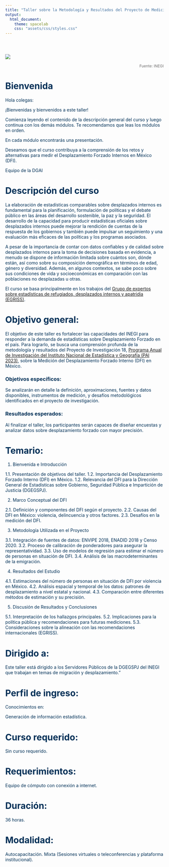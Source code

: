 ---
title: "Taller sobre la Metodología y Resultados del Proyecto de Medición del Desplazamiento Forzado Interno (DFI) en México"
output:
  html_document:
    theme: spacelab
    css: "assets/css/styles.css"
---
<style type="text/css">

.navbar {
  background-color: #0077C8; 
  border-color: #0077C8; 
}

  h1.title {
    color: black; /* Color del título, ajusta según tus necesidades */
  }

.title {
  display: none;
}
</style>
  <div style="color:#003057;">
  
  <div class="row" style="padding-top: 30px;">

  
  </div>
  <div class="row-sm-3">
  
  ![](imagenes/rotulo2.png)



</a>
  </div>
  
  <p style="text-align:right; font-size: 12px; color: #706F6F;">
  Fuente: INEGI
</p>


# **Bienvenida**

Hola colegas:

¡Bienvenidas y bienvenidos a este taller!

Comienza leyendo el contenido de la descripción general del curso y luego continua con los demás módulos. Te recomendamos que leas los módulos en orden.

En cada módulo encontrarás una presentación. 

<!-- la sección de seminarios web a continuación, encontrará enlaces a las grabaciones de 6 seminarios web realizados entre abril y mayo de 2024 como parte de un curso facilitado. Los seminarios web corresponden a cada uno de los módulos. Una vez que haya leído cada módulo, es posible que desee ver también la grabación del seminario web correspondiente, para obtener aún más información y detalles de las experiencias prácticas de diferentes países y agencias. -->

Deseamos que el curso contribuya a la comprensión de los retos y alternativas para medir el Desplazamiento Forzado Internos en México (DFI). 

Equipo de la DGAI


<!-- curso de aprendizaje electrónico sobre las Recomendaciones internacionales sobre estadísticas de desplazados internos. En este curso, aprenderá sobre la orientación y las mejores prácticas disponibles para la producción de estadísticas oficiales sobre desplazados internos , como se describe en las Recomendaciones internacionales sobre estadísticas de refugiados (IRRS), las Recomendaciones internacionales sobre estadísticas de desplazados internos (IRIS). Estas recomendaciones fueron aprobadas por la Comisión de Estadística de las Naciones Unidas en 2018, 2020 y 2023 respectivamente, y fueron desarrolladas por el Grupo de expertos sobre estadísticas de refugiados, desplazados internos y apatridia (EGRISS). -->
<!-- Este curso lo ayudará a mejorar la calidad de los datos sobre desplazados internos en su México.  -->

# **Descripción del curso**

La elaboración de estadísticas comparables sobre desplazados internos es fundamental para la planificación, formulación de políticas y el debate público en las áreas del desarrollo sostenible, la paz y la seguridad. El desarrollo de la capacidad para producir estadísticas oficiales sobre desplazados internos puede mejorar la rendición de cuentas de la respuesta de los gobiernos y también puede impulsar un seguimiento y una evaluación más eficaces de las políticas y los programas asociados.

A pesar de la importancia de contar con datos confiables y de calidad sobre desplazados internos para la toma de decisiones basada en evidencia, a menudo se dispone de información limitada sobre cuántos son, dónde están, así como sobre su composición demográfica en términos de edad, género y diversidad. Además, en algunos contextos, se sabe poco sobre sus condiciones de vida y socioeconómicas en comparación con las poblaciones no desplazadas u otras.

El curso se basa principalmente en los trabajos del [Grupo de expertos sobre estadísticas de refugiados, desplazados internos y apatridia (EGRISS)](https://egrisstats.org/).



# Objetivo general:

El objetivo de este taller es fortalecer las capacidades del INEGI para responder a la demanda de estadísticas sobre Desplazamiento Forzado en el país. Para lograrlo, se busca una comprensión profunda de la metodología y resultados del Proyecto de Investigación 18, [Programa Anual de Investigación del Instituto Nacional de Estadística y Geografía (PAI 2023)](https://sc.inegi.org.mx/repositorioNormateca/Od_16Dic22.pdf), sobre la Medición del Desplazamiento Forzado Interno (DFI) en México.

### Objetivos específicos:

Se analizarán en detalle la definición, aproximaciones, fuentes y datos disponibles, instrumentos de medición, y desafíos metodológicos identificados en el proyecto de investigación. 

### Resultados esperados:

Al finalizar el taller, los participantes serán capaces de diseñar encuestas y analizar datos sobre desplazamiento forzado con mayor precisión.


# **Temario:**

1. Bienvenida e Introducción

1.1. Presentación de objetivos del taller.
1.2. Importancia del Desplazamiento Forzado Interno (DFI) en México.
1.2. Relevancia del DFI para la Dirección General de Estadísticas sobre Gobierno, Seguridad Pública e Impartición de Justicia (DGEGSPJ).

2. Marco Conceptual del DFI

2.1. Definición y componentes del DFI según el proyecto.
2.2. Causas del DFI en México: violencia, delincuencia y otros factores.
2.3. Desafíos en la medición del DFI.

3. Metodología Utilizada en el Proyecto

3.1. Integración de fuentes de datos: ENVIPE 2018, ENADID 2018 y Censo 2020.
3.2. Proceso de calibración de ponderadores para asegurar la representatividad.
3.3. Uso de modelos de regresión para estimar el número de personas en situación de DFI.
3.4. Análisis de las macrodeterminantes de la emigración.

4. Resultados del Estudio

4.1. Estimaciones del número de personas en situación de DFI por violencia en México.
4.2. Análisis espacial y temporal de los datos: patrones de desplazamiento a nivel estatal y nacional.
4.3. Comparación entre diferentes métodos de estimación y su precisión.

5. Discusión de Resultados y Conclusiones

5.1. Interpretación de los hallazgos principales.
5.2. Implicaciones para la política pública y recomendaciones para futuras mediciones.
5.3. Consideraciones sobre la alineación con las recomendaciones internacionales (EGRISS).

# **Dirigido a:**

Este taller está dirigido a los Servidores Públicos de la DGEGSPJ del INEGI que trabajan en temas de migración y desplazamiento."


# **Perfil de ingreso:**

Conocimientos en:

Generación de información estadística.


# **Curso requerido:**

Sin curso requerido.

# **Requerimientos:**

Equipo de cómputo con conexión a internet.

# **Duración:**

36 horas.

# **Modalidad:**

Autocapacitación.
Mixta (Sesiones virtuales o teleconferencias y plataforma institucional).





